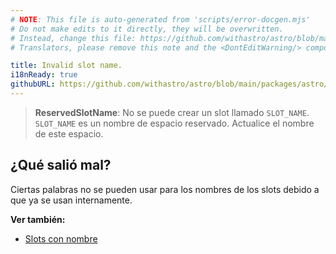 ```yaml
---
# NOTE: This file is auto-generated from 'scripts/error-docgen.mjs'
# Do not make edits to it directly, they will be overwritten.
# Instead, change this file: https://github.com/withastro/astro/blob/main/packages/astro/src/core/errors/errors-data.ts
# Translators, please remove this note and the <DontEditWarning/> component.

title: Invalid slot name.
i18nReady: true
githubURL: https://github.com/withastro/astro/blob/main/packages/astro/src/core/errors/errors-data.ts
---
```


> **ReservedSlotName**: No se puede crear un slot llamado `SLOT_NAME`. `SLOT_NAME` es un nombre de espacio reservado. Actualice el nombre de este espacio.

## ¿Qué salió mal?

Ciertas palabras no se pueden usar para los nombres de los slots debido a que ya se usan internamente.

**Ver también:**

-  [Slots con nombre](/es/basics/astro-components/#slots-con-nombre)
